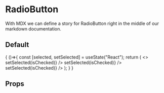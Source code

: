 
<Meta title='Components|Inputs/RadioButton ' component={RadioButton} />

# RadioButton
With MDX we can define a story for RadioButton right in the middle of our
markdown documentation.


## Default 
<Preview>
	<Story name='Simple'>
    {
      ()=>{
        const [selected, setSelected] = useState("React");
        return (
          <>
            <RadioButton
              label="React"
              value="React"
              checked={selected === "React"}
              onClick={isChecked => setSelected(isChecked)}
            />
            <RadioButton
              label="Angular"
              value="Angular"
                checked={selected === "Angular"}
              onClick={isChecked => setSelected(isChecked)}
            />
            <RadioButton
              label="Vue"
              value="Vue"
              checked={selected === "Vue"}
              onClick={isChecked => setSelected(isChecked)}
            />
          </>
        );
      }
    }
  </Story>
</Preview>


## Props
<Props of={RadioButton} />

